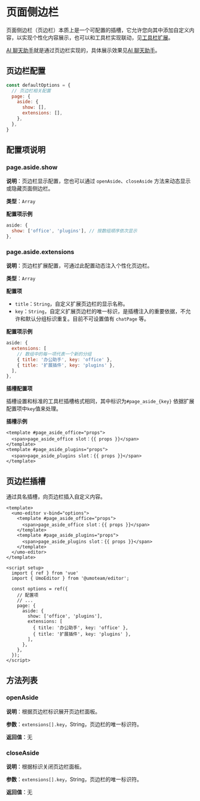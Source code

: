 # 页面侧边栏

页面侧边栏（页边栏）本质上是一个可配置的插槽，它允许您向其中添加自定义内容，以实现个性化内容展示，也可以和工具栏实现联动，见[工具栏扩展](./toolbar)。

[AI 聊天助手](../chat)就是通过页边栏实现的，具体展示效果见[AI 聊天助手](../chat#效果截图)。

## 页边栏配置

```js
const defaultOptions = {
  // 页边栏相关配置
  page: {
    aside: {
      show: [], 
      extensions: [],
    },
  },
}
```

## 配置项说明

### page.aside.show 

**说明**：页边栏显示配置，您也可以通过 `openAside`、`closeAside` 方法来动态显示或隐藏页面侧边栏。

**类型**：`Array`

**配置项示例**

```js
aside: {
  show: ['office', 'plugins'], // 按数组顺序依次显示
},
```

### page.aside.extensions 

**说明**：页边栏扩展配置，可通过此配置动态注入个性化页边栏。

**类型**：`Array`

**配置项**

- `title`：`String`，自定义扩展页边栏的显示名称。
- `key`：`String`，自定义扩展页边栏的唯一标识，是插槽注入的重要依据，不允许和默认分组标识重复。目前不可设置值有 `chatPage` 等。

**配置项示例**

```js
aside: {
  extensions: [
    // 数组中的每一项代表一个新的分组
    { title: '办公助手', key: 'office' },
    { title: '扩展插件', key: 'plugins' },
  ],
},
```

**插槽配置项**

插槽设置和标准的工具栏插槽格式相同，其中标识为`#page_aside_{key}` 依据扩展配置项中`key`值来处理。

**插槽示例**

```vue
<template #page_aside_office="props">
  <span>page_aside_office slot：{{ props }}</span>
</template>
<template #page_aside_plugins="props">
  <span>page_aside_plugins slot：{{ props }}</span>
</template>
```

## 页边栏插槽

通过具名插槽，向页边栏插入自定义内容。

```vue
<template>
  <umo-editor v-bind="options">
    <template #page_aside_office="props">
      <span>page_aside_office slot：{{ props }}</span>
    </template>
    <template #page_aside_plugins="props">
      <span>page_aside_plugins slot：{{ props }}</span>
    </template>
  </umo-editor>
</template>

<script setup>
  import { ref } from 'vue'
  import { UmoEditor } from '@umoteam/editor';

  const options = ref({
    // 配置项
    // ...
    page: {
      aside: {
        show: ['office', 'plugins'],
        extensions: [
          { title: '办公助手', key: 'office' },
          { title: '扩展插件', key: 'plugins' },
        ],
      },
    },
  });
</script>
```

## 方法列表

### openAside

**说明**：根据页边栏标识展开页边栏面板。

**参数**：`extensions[].key`，String，页边栏的唯一标识符。

**返回值**：无

### closeAside

**说明**：根据标识关闭页边栏面板。

**参数**：`extensions[].key`，String，页边栏的唯一标识符。

**返回值**：无
